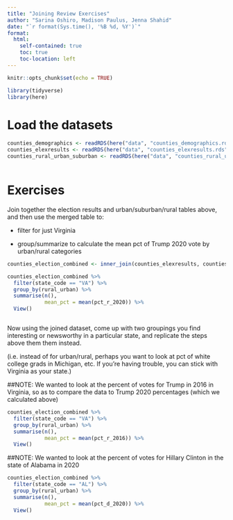 ```yaml
---
title: "Joining Review Exercises"
author: "Sarina Oshiro, Madison Paulus, Jenna Shahid"
date: "`r format(Sys.time(), '%B %d, %Y')`"
format:
  html:
    self-contained: true
    toc: true
    toc-location: left
---
```


```r
knitr::opts_chunk$set(echo = TRUE)

library(tidyverse)
library(here)

```


# Load the datasets

```r

counties_demographics <- readRDS(here("data", "counties_demographics.rds"))
counties_elexresults <- readRDS(here("data", "counties_elexresults.rds"))
counties_rural_urban_suburban <- readRDS(here("data", "counties_rural_urban_suburban.rds"))



```

# Exercises

Join together the election results and urban/suburban/rural tables above, and then use the merged table to:

-   filter for just Virginia

-   group/summarize to calculate the mean pct of Trump 2020 vote by urban/rural categories

```r

counties_election_combined <- inner_join(counties_elexresults, counties_rural_urban_suburban, by = "geoid")

```

```r


counties_election_combined %>% 
  filter(state_code == "VA") %>% 
  group_by(rural_urban) %>% 
  summarise(n(),
            mean_pct = mean(pct_r_2020)) %>% 
  View()



```

Now using the joined dataset, come up with two groupings you find interesting or newsworthy in a particular state, and replicate the steps above them them instead.

(i.e. instead of for urban/rural, perhaps you want to look at pct of white college grads in Michigan, etc. If you're having trouble, you can stick with Virginia as your state.)

##NOTE: We wanted to look at the percent of votes for Trump in 2016 in Virginia, so as to compare the data to Trump 2020 percentages (which we calculated above)
```r

counties_election_combined %>% 
  filter(state_code == "VA") %>% 
  group_by(rural_urban) %>% 
  summarise(n(),
            mean_pct = mean(pct_r_2016)) %>% 
  View()


```

##NOTE: We wanted to look at the percent of votes for Hillary Clinton in the state of Alabama in 2020

```r

counties_election_combined %>% 
  filter(state_code == "AL") %>% 
  group_by(rural_urban) %>% 
  summarise(n(),
            mean_pct = mean(pct_d_2020)) %>% 
  View()



```
